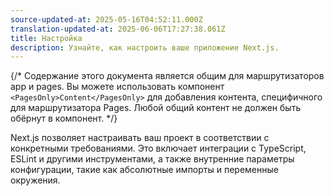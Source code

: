 ```yaml
---
source-updated-at: 2025-05-16T04:52:11.000Z
translation-updated-at: 2025-06-06T17:27:38.061Z
title: Настройка
description: Узнайте, как настроить ваше приложение Next.js.
---
```


{/* Содержание этого документа является общим для маршрутизаторов app и pages. Вы можете использовать компонент `<PagesOnly>Content</PagesOnly>` для добавления контента, специфичного для маршрутизатора Pages. Любой общий контент не должен быть обёрнут в компонент. */}

Next.js позволяет настраивать ваш проект в соответствии с конкретными требованиями. Это включает интеграции с TypeScript, ESLint и другими инструментами, а также внутренние параметры конфигурации, такие как абсолютные импорты и переменные окружения.